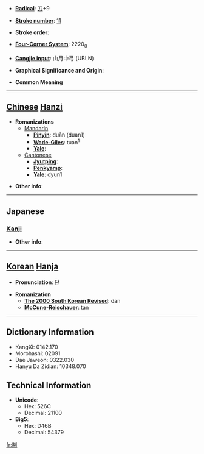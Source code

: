 * '''[[Wiktionary:Chinese radical index| Radical]]''': [[Wiktionary:Chinese radical index 刀|刀]]+9

* '''[[Wiktionary:Chinese total strokes index|Stroke number]]''': [[Wiktionary:Chinese total strokes index 11|11]]

* '''Stroke order''': 

* '''[[Wiktionary:Chinese four corner index|Four-Corner System]]''': 2220<sub>0</sub>

* '''[[Wiktionary:Chinese Cangjie index|Cangjie input]]''': 山月中弓 (UBLN)

* '''Graphical Significance and Origin''': 

* '''Common Meaning'''

----

== [[Chinese]] [[Hanzi]] ==

* '''Romanizations'''
** [[Mandarin]]
*** '''[[Pinyin]]''': duān (duan1)
*** '''[[Wade-Giles]]''': tuan<sup>1</sup>
*** '''[[Yale]]''': 
**[[Cantonese]]
***'''[[Jyutping]]''':
***'''[[Penkyamp]]''': 
***'''[[Yale]]''': dyun1

* '''Other info''': 

----

==Japanese==
===[[Kanji]]===
{{kanji|on readings=[[たん]] (tan), [[せん]] (sen), [[せい]] (sei)
|kun readings=[[たつ]] (tatsu), [[さばく]] (sabaku)
}}

* '''Other info''':  

----

== [[Korean]] [[Hanja]] ==

* '''Pronunciation''': 단

* '''Romanization'''
** '''[[The 2000 South Korean Revised Romanization|The 2000 South Korean Revised]]''': dan
** '''[[McCune-Reischauer]]''': tan

----

== Dictionary Information ==

* KangXi: 0142.170
* Morohashi: 02091
* Dae Jaweon: 0322.030
* Hanyu Da Zidian: 10348.070

== Technical Information ==

* '''Unicode''':
** Hex: 526C
** Decimal: 21100
* '''Big5''':
** Hex: D46B
** Decimal: 54379

[[fr:剬]]